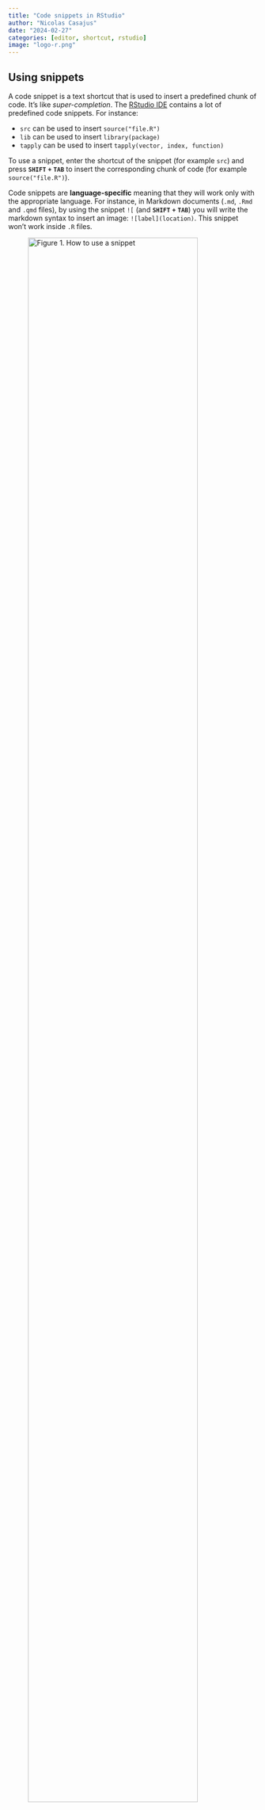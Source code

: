 ```yaml
---
title: "Code snippets in RStudio"
author: "Nicolas Casajus"
date: "2024-02-27"
categories: [editor, shortcut, rstudio]
image: "logo-r.png"
---
```


## Using snippets

A code snippet is a text shortcut that is used to insert a predefined chunk of code. It's like _super-completion_. The [RStudio IDE](https://posit.co/products/open-source/rstudio/) contains a lot of predefined code snippets. For instance:

- `src` can be used to insert `source("file.R")`
- `lib` can be used to insert `library(package)`
- `tapply` can be used to insert `tapply(vector, index, function)`

To use a snippet, enter the shortcut of the snippet (for example `src`) and press **`SHIFT`** **`+`** **`TAB`** to insert the corresponding chunk of code (for example `source("file.R")`).


::: {.callout-note}
Code snippets are **language-specific** meaning that they will work only with the appropriate language.
For instance, in Markdown documents (`.md`, `.Rmd` and `.qmd` files), by using the snippet `![` (and **`SHIFT`** **`+`** **`TAB`**) you will write the markdown syntax to insert an image: `![label](location)`. This snippet won't work inside `.R` files.
:::



![Figure 1. How to use a snippet](demo-fun.gif){fig-align="center" width="90%"}


Use the key **`TAB`** to navigate inside the code snippet. In the snippet `![label](location)`, `label` and `location` are two variables. Once the snippet is created the cursor is in `label`. Use **`TAB`** to go to `location`.


You will find a list of predefined snippets in `Tools > Edit Code Snippets...`


## Customizing snippets

You can easily add your own code snippets by editing the code snippets editor in `Tools > Edit Code Snippets...`

![Figure 2. RStudio code snippets](rstudio-snippets.png){fig-align="center" width="90%"}

Let's add a new snippet:

```r
#| eval: false
snippet ld
  devtools::load_all()
```

Make sure to select the {{< fa brands r-project >}} language (Figure 2).
Now we can write `ld` and press **`SHIFT`** **`+`** **`TAB`** to write `devtools::load_all()`.


::: {.callout-tip}
{{< fa hand-point-right >}}&nbsp; For further information visit this [article](https://support.posit.co/hc/en-us/articles/204463668-Code-Snippets-in-the-RStudio-IDE).
:::
